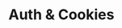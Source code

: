 ---
title: "Auth & Cookies"
description: 'Instructions on how to use cookies and authentication with the providers within the g4f package'
---